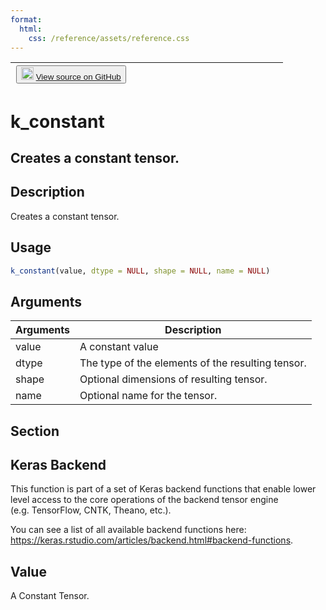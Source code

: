 ```yaml
---
format:
  html:
    css: /reference/assets/reference.css
---
```


| <button class="button"> ![](/reference/assets/GitHub-Mark-32px.png){width="20"} [View source on GitHub](https://github.com/rstudio/keras//blob/main/R/backend.R#L447) </button> |
|:------------------------------:|:--------------------------------------:|

# k_constant

## Creates a constant tensor.

## Description
Creates a constant tensor. 


## Usage
```r
k_constant(value, dtype = NULL, shape = NULL, name = NULL) 
```

## Arguments
|Arguments|Description|
|---|---|
| value | A constant value |
| dtype | The type of the elements of the resulting tensor. |
| shape | Optional dimensions of resulting tensor. |
| name | Optional name for the tensor. |


## Section

## Keras Backend

This function is part of a set of Keras backend functions that enable lower level access to the core operations of the backend tensor engine (e.g. TensorFlow, CNTK, Theano, etc.). 

You can see a list of all available backend functions here: [https://keras.rstudio.com/articles/backend.html#backend-functions](https://keras.rstudio.com/articles/backend.html#backend-functions). 

## Value
A Constant Tensor. 




